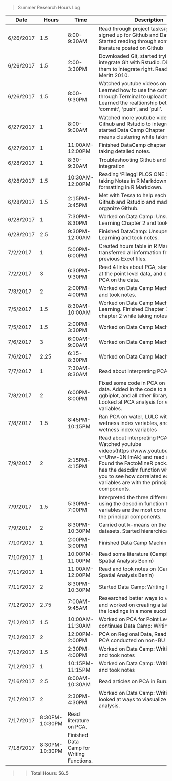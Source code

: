 > Summer Research Hours Log

Date   | Hours | Time        | Description
------ | ----- | ----------- | -----------------------------------------
6/26/2017 | 1.5 | 8:00-9:30AM | Read through project tasks/goals and signed up for Github and Data Camp. Started reading through some of the literature posted on Github
6/26/2017 | 1.5 | 2:00-3:30PM | Downloaded Git, started trying to integrate Git with Rstudio. Didn't get them to integrate right. Read some of Meritt 2010.
6/26/2017 | 1.5 | 8:00-9:30PM | Watched youtube videos on Github. Learned how to use the command line through Terminal to upload to Github. Learned the realtionship between  'commit', 'push', and 'pull'.
6/27/2017 | 1 | 8:00-9:00AM | Watched more youtube videos on getting Github and Rstudio to integrate and started Data Camp Chapter 1 on k-means clustering while taking notes.
6/27/2017 | 1 | 11:00AM-12:00PM | Finished DataCamp chapter 1 while taking detailed notes.
6/28/2017 | 1 | 8:30-9:30AM | Troubleshooting Github and Rstudio integration
6/28/2017 | 1.5 | 10:30AM-12:00PM | Reading 'Pileggi PLOS ONE 2017' and taking Notes in R Markdown, Looking up formatting in R Markdown.
6/28/2017 | 1.5 | 2:15PM-3:45PM | Met with Tessa to help each other with Github and Rstudio and made folders to organize Github.
6/28/2017 | 1 | 7:30PM-8:30PM | Worked on Data Camp: Unsupervised Learning Chapter 2 and took notes.
6/28/2017 | 2.5 | 9:30PM-12:00AM | Finished DataCamp: Unsupervised Learning and took notes. 
7/2/2017 | 1 | 5:00PM-6:00PM | Created hours table in R Markdown and transferred all information from the previous Excel files. 
7/2/2017 | 3 | 6:30PM-9:30PM     | Read 4 links about PCA, started looking at the point level data, and carried out PCA on the data. 
7/3/2017 | 2 | 2:00PM-4:00PM | Worked on Data Camp Machine Learning and took notes.
7/5/2017 | 1.5 | 8:30AM-10:00AM | Worked on Data Camp Machine Learning. Finished Chapter 1 and started chapter 2 while taking notes. 
7/5/2017 | 1.5 | 2:00PM-3:30PM | Worked on Data Camp Machine Learning
7/6/2017 | 3 | 6:00AM-9:00AM | Worked on Data Camp Machine Learning
7/6/2017 | 2.25 | 6:15-8:30PM | Worked on Data Camp Machine Learning
7/7/2017 | 1 | 7:30AM-8:30AM | Read about interpreting PCA output
7/8/2017 | 2 | 6:00PM-8:00PM | Fixed some code in PCA on point level data. Added in the code to access ggbiplot, and all other library codes. Looked at PCA analysis for water variables. 
7/8/2017 | 1.5 | 8:45PM-10:15PM | Ran PCA on water, LULC without wetness index variables, and LULC with wetness index variables
7/9/2017 | 2 | 2:15PM-4:15PM | Read about interpreting PCA output. Watched youtube videos(https://www.youtube.com/watch?v=Uhw-1NilmAk) and read articles. Found the FactoMineR package which has the descdim function which allows you to see how correlated each of the variables are with the principal components. 
7/9/2017 | 1.5 | 5:30PM-7:00PM | Interpreted the three different analyses using the descdim function to see which variables are the most correlated with the principal components. 
7/9/2017 | 2 | 8:30PM-10:30PM | Carried out k-means on the three datasets. Started hierarchical clustering. 
7/10/2017 | 1 | 2:00PM-3:00PM | Finished Data Camp Machine Learning
7/10/2017 | 1 | 10:00PM-11:00PM | Read some literature (Campbell 2015 Spatial Analysis Benin)
7/11/2017 | 1 | 11:00AM-12:00PM | Read and took notes on (Campbell 2015 Spatial Analysis Benin)
7/11/2017 | 2 | 8:30PM-10:30PM | Started Data Camp: Writing Functions
7/12/2017 | 2.75 | 7:00AM-9:45AM | Researched better ways to visualize PCA and worked on creating a table to display the loadings in a more succinct way. 
7/12/2017 | 1.5 | 10:00AM-11:30AM | Worked on PCA for Point Level Data and continues Data Camp: Writing Functions
7/12/2017 | 2 | 12:00PM-2:00PM | PCA on Regional Data, Read articles on PCA conducted on non-BU data. 
7/12/2017 | 1.5 | 2:30PM-4:00PM | Worked on Data Camp: Writing Functions and took notes
7/12/2017 | 1 | 10:15PM-11:15PM | Worked on Data Camp: Writing Functions and took notes
7/16/2017 | 2.5 | 8:00AM-10:30AM | Read articles on PCA in Buruli Ulcer 
7/17/2017 | 2 | 2:30PM-4:30PM | Worked on Data Camp: Writing functions, looked at ways to viasualize PCA analysis. 
7/17/2017 | 8:30PM-10:30PM | Read literature on PCA.
7/18/2017 | 8:30PM-10:30PM | Finished Data Camp for Writing Functions.

>> __Total Hours: 56.5__
